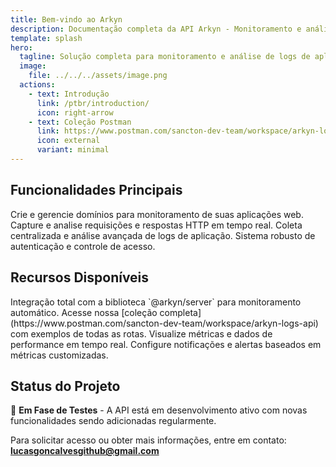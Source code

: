 ```yaml
---
title: Bem-vindo ao Arkyn
description: Documentação completa da API Arkyn - Monitoramento e análise de logs para aplicações web
template: splash
hero:
  tagline: Solução completa para monitoramento e análise de logs de aplicações web
  image:
    file: ../../../assets/image.png
  actions:
    - text: Introdução
      link: /ptbr/introduction/
      icon: right-arrow
    - text: Coleção Postman
      link: https://www.postman.com/sancton-dev-team/workspace/arkyn-logs-api
      icon: external
      variant: minimal
---
```



## Funcionalidades Principais

<CardGrid stagger>
  <Card title="Gestão de Domínios" icon="setting">
    Crie e gerencie domínios para monitoramento de suas aplicações web.
  </Card>
  <Card title="Monitoramento HTTP" icon="document">
    Capture e analise requisições e respostas HTTP em tempo real.
  </Card>
  <Card title="Sistema de Logs" icon="list-format">
    Coleta centralizada e análise avançada de logs de aplicação.
  </Card>
  <Card title="Gestão de Usuários" icon="open-book">
    Sistema robusto de autenticação e controle de acesso.
  </Card>
</CardGrid>

## Recursos Disponíveis

<CardGrid>
  <Card title="Integração @arkyn/server" icon="rocket">
    Integração total com a biblioteca `@arkyn/server` para monitoramento
    automático.
  </Card>
  <Card title="Coleção Postman" icon="external">
    Acesse nossa [coleção
    completa](https://www.postman.com/sancton-dev-team/workspace/arkyn-logs-api)
    com exemplos de todas as rotas.
  </Card>
  <Card title="Dashboard Integrado" icon="rocket">
    Visualize métricas e dados de performance em tempo real.
  </Card>
  <Card title="Alertas Personalizáveis" icon="warning">
    Configure notificações e alertas baseados em métricas customizadas.
  </Card>
</CardGrid>

## Status do Projeto

🚧 **Em Fase de Testes** - A API está em desenvolvimento ativo com novas funcionalidades sendo adicionadas regularmente.

Para solicitar acesso ou obter mais informações, entre em contato: **[lucasgoncalvesgithub@gmail.com](mailto:lucasgoncalvesgithub@gmail.com)**
